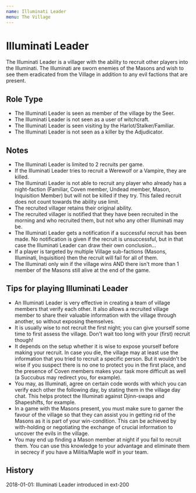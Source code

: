```yaml
---
name: Illuminati Leader
menu: The Village
---
```


# Illuminati Leader

The Illuminati Leader is a villager with the ability to recruit other
players into the Illuminati. The Illuminati are sworn enemies of the
Masons and wish to see them eradicated from the Village in addition to
any evil factions that are present.

## Role Type

  - The Illuminati Leader is seen as member of the village by the Seer.
  - The Illuminati Leader is not seen as a user of witchcraft.
  - The Illuminati Leader is seen visiting by the
    Harlot/Stalker/Familiar.
  - The Illuminati Leader is not seen as a killer by the Adjudicator.

## Notes

  - The Illuminati Leader is limited to 2 recruits per game.
  - If the Illuminati Leader tries to recruit a Werewolf or a Vampire,
    they are killed.
  - The Illuminati Leader is not able to recruit any player who already
    has a night-faction (Familiar, Coven member, Undead member, Mason,
    Inquisition Member) but will not be killed if they try. This failed
    recruit does not count towards the ability use limit.
  - The recruited villager retains their original ability.
  - The recruited villager is notified that they have been recruited in
    the morning and who recruited them, but not who any other Illuminati
    may be.
  - The Illuminati Leader gets a notification if a successful recruit
    has been made. No notification is given if the recruit is
    unsuccessful, but in that case the Illuminati Leader can draw their
    own conclusion...
  - If a player is targeted by multiple Village sub-factions (Masons,
    Illuminati, Inquisition) then the recruit will fail for all of them.
  - The Illuminati only win if the village wins AND there isn't more
    than 1 member of the Masons still alive at the end of the game.

## Tips for playing Illuminati Leader

  - An Illuminati Leader is very effective in creating a team of village
    members that verify each other. It also allows a recruited village
    member to share their valuable information with the village through
    another, so without exposing themselves.
  - It is usually wise to not recruit the first night; you can give
    yourself some time to first assess the village. Don't wait too long
    with your (first) recruit though\!
  - It depends on the setup whether it is wise to expose yourself before
    making your recruit. In case you die, the village may at least use
    the information that you tried to recruit a specific person. But it
    wouldn't be wise if you suspect there is no one to protect you in
    the first place, and the presence of Coven members makes your task
    more difficult as well (a Succubus may redirect you, for example).
  - You may, as Illuminati, agree on certain code words with which you
    can verify each other the following day, by stating them in the
    village day chat. This helps protect the Illuminati against
    Djinn-swaps and Shapeshifts, for example.
  - In a game with the Masons present, you must make sure to garner the
    favour of the village so that they can assist you in getting rid of
    the Masons as it is part of your win-condition. This can be achieved
    by with-holding or negotiating the exchange of crucial information
    to uncover the evils in the village.
  - You may end up finding a Mason member at night if you fail to
    recruit them. You can use this knowledge to your advantage and
    eliminate them in secrecy if you have a Militia/Maple wolf in your
    team.

## History

2018-01-01: Illuminati Leader introduced in ext-200
